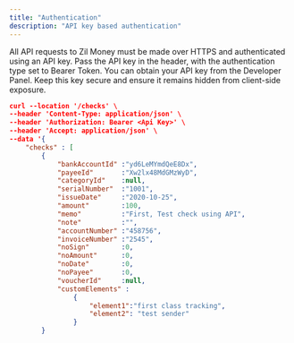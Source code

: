 ```yaml
---
title: "Authentication"
description: "API key based authentication"
---
```


All API requests to Zil Money must be made over HTTPS and authenticated using an API key. Pass the API key in the header, with the authentication type set to Bearer Token. You can obtain your API key from the Developer Panel. Keep this key secure and ensure it remains hidden from client-side exposure.

```json
curl --location '/checks' \
--header 'Content-Type: application/json' \
--header 'Authorization: Bearer <Api Key>' \
--header 'Accept: application/json' \
--data '{
    "checks" : [
        {
            "bankAccountId" :"yd6LeMYmdQeE8Dx",
            "payeeId"       :"Xw2lx48MdGMzWyD",
            "categoryId"    :null,
            "serialNumber"  :"1001",
            "issueDate"     :"2020-10-25",
            "amount"        :100,
            "memo"          :"First, Test check using API",
            "note"          :"",
            "accountNumber" :"458756",
            "invoiceNumber" :"2545",
            "noSign"        :0,
            "noAmount"      :0,
            "noDate"        :0,
            "noPayee"       :0,
            "voucherId"     :null,
            "customElements" :
                {
                    "element1":"first class tracking",
                    "element2": "test sender"
                }
        }

```